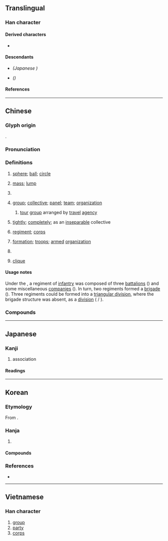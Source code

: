 {{also|团|団}}
{{character info}}
==Translingual==
{{Han simplified forms|團|団|团}}

===Han character===
{{Han char|rn=31|rad=囗|as=11|sn=14|four=60343|canj=WJII|ids=⿴囗專}}

====Derived characters====
* {{l|mul|[[𡁴]], [[㩛]], [[𣎫]], [[檲]]<!-- 𣑝 is not its simplified form -->, [[糰]], [[𧓘]], [[𬣍]]([[𬣫]]), [[𩼯]]}}

====Descendants====
* {{l|mul|[[団]]}} ''(Japanese {{w|shinjitai}})''
* {{l|mul|[[团]]}} ''({{w|Simplified Chinese}})''

====References====
{{Han ref|kx=0221.020|dkj=04834|dj=0452.130|hdz=10725.020|uh=5718}}

----

==Chinese==
{{zh-forms|s=团}}

===Glyph origin===
{{Han etym}}
{{Han compound|囗|專|c1=s|c2=p|ls=psc}}.

===Pronunciation===
{{zh-pron
|m=tuán,er=y
|m-s=
|c=tyun4
|c-t=hon2
|g=
|h=pfs=thòn;gd=ton2
|j=
|mb=tǔing
|md=tuàng/diòng
|md_note=tuàng - literary; diòng - vernacular (“united; assembled; to form a circle”, e.g. {{zh-l|*團團}})
|mn=thoân/qz:tôaⁿ/tw,xm:thn̂g/zz:thûiⁿ/qz:thn̍gh
|mn_note=thoân - literary; tôaⁿ/thn̂g/thuîⁿ/thn̍gh - vernacular
|mn-t=tuang5/tuêng5
|mn-t_note=tuang5 - Shantou; tuêng5 - Chaozhou
|w=3doe
|x=donn2
|mc=y
|oc=y
|ma=y
|cat=n,cls,adv
}}

===Definitions===
{{zh-hanzi}}

# [[sphere]]; [[ball]]; [[circle]]
#: {{zh-x|團團 圍住|to encircle}}
#: {{zh-x|蒲團|cushion {{q|circular in shape}}}}
# [[mass]]; [[lump]]
#: {{zh-x|麵團|dough}}
# {{zh-classifier|[[round]], [[lumpy]], or [[amorphous]] objects}}
#: {{zh-x|一團 泥|a clod; a lump of soil}}
#: {{zh-x|一團和氣|"a ball of friendly air"}}
# [[group]]; [[collective]]; [[panel]]; [[team]]; [[organization]]
#: {{zh-x|選舉人團|electoral college}}
#: {{zh-x|財團|financial group}}
#: {{zh-x|團體|team; collective}}
#: {{zh-x|樂{yuè}團|music ensemble; orchestra}}
## [[tour]] [[group]] arranged by [[travel]] [[agency]]
##: {{zh-x|你們 這{zhèi} 團兒{r} 都 安排 了 什麼 項目{mu} 啊？|What kind of programs do you provide for this tour group?}}
# {{lb|zh|figurative|in compounds}} [[tightly]]; [[completely]]; as an [[inseparable]] collective {{gloss|suggestive of circles or tightly knit groups}}
#: {{zh-x|團結|to unite; to join each other; to stick together}}
#: {{zh-x|團圓|to reunite; to get together {{q|with family members}}}}
# {{lb|zh|military}} [[regiment]]; [[corps]]
# {{lb|zh|military|or|paramilitary}} [[formation]]; [[troops]]; [[armed]] [[organization]]
#: {{zh-x|軍團|legion}}
#: {{zh-x|團練|militia; local paramilitary organization}}
# {{lb|zh|Mainland}} {{zh-short|共青團|Communist Youth League}}
# {{lb|zh|graph theory}} [[clique]]

====Usage notes====
{{sense|military}} Under the {{w|National Revolutionary Army}}, a regiment of [[infantry]] was composed of three [[battalion]]s ({{zh-l|*營}}) and some miscellaneous [[company|companies]] ({{zh-l|*連}}). In turn, two regiments formed a [[brigade]] ({{zh-l|*旅}}). Three regiments could be formed into a [[triangular division]], where the brigade structure was absent, as a [[division]] ({{zh-l|*整編師}} / {{zh-l|*編制師}}).

===Compounds===
{{zh-der|團聚|樂團|商團|一團|一團和氣|一團漆黑|一團火|一團糟|中介社團|主席團|亂成一團|亂集團|交戰團體|交響樂團|人民團體|代表團|企業集團|伙食團|使節團|僑團|公使團|共產集團|共青團|兵團|冷氣團|刓團|初級團體|利益團體|剔團圓|剔團圞|劇團|功能團體|勞工團體|勞軍團|包髻團衫|原子團|合唱團|團丁|團主|團伙|團剝|團勇|團匪|團員|團圍|團圓|團圓節|團團|團團圍住|團團轉|團圞|團坐|團契|團康|團弄|團扇|團扇妾|團拜|團掿|團書|團案|團欒|團沙群島|團牌|團瓢|團礦|團社|團空|團管區|團粒|團結|團結一心|團練|團臉|團臍|團花|團茶|團荷|團著|團藻|團行|團長|團隊|團隊精神|團音|團頭|團頭團臉|團頭聚面|團香扇|團體|團體協約|團體意識|團體操|團體治療|團體行動|團體規範|團體輔導|團魚|團龍|團龍兒|報團|壓力團體|外交團|大兵團|大團圓|大團白臉|大團結|大陪審團|大陸氣團|婦女團體|尖團|尖團字|尖團音|工業團體|師團|年團子|忙作一團|慌成一團|成團打塊|打團|打成一團|指破迷團|採購團|搓粉團朱|擠成一團|救國團|教練團|教育團體|旅行劇團|旅行團|星團|智囊團|暖氣團|月團|東歐集團|柏林劇團|次級團體|歌舞團|正集團|毛團|毛團把戲|民團|民間團體|氣團|水團|溜冰團|漁民團體|漆黑一團|潑毛團|潑花團|球狀星團|畢宿星團|疑團|白團|白團扇|破產財團|社團|秋風團扇|笑成一團|管弦樂團|粉團兒|精誠團結|綜藝團|義和團|考察團|職業團體|膿團|舞團|花團|花團錦簇|草團瓢|蒲團|西歐集團|觀光團|訪問團|謎團|變性氣團|財團|財團法人|軍團|農技團|農民團體|巡迴劇團|鄉團|銀行團|防護團|陪審團|集團|集團結婚|面團團|風團|馬戲團|騎兵團|骨肉團圓|骨肉團圞|麵團|麻做一團|麻團|黃毛團兒|黑漆一團|黨團|龍團|團陂|團山寺|團身|團林鋪|團風|團城山|黨團會議}}

{{zh-cat|Elementary}}

----

==Japanese==
{{ja-kanji forms|団|團}}

===Kanji===
{{ja-kanji|grade=|rs=囗11|shin=団}}

# association

====Readings====
{{ja-readings
|on=だん, とん, どん
|kun=まる-い, かたまり-
}}

----

==Korean==

===Etymology===
From {{der|ko|ltc|sort=단|-}} {{ltc-l|團}}.

===Hanja===
{{ko-hanja-search}}
{{ko-hanja|둥글다|둥글|단}}

# {{hanja form of|단|[[group]]}}

====Compounds====
{{col3-u|ko
|{{ko-l|단결|團結}}
|{{ko-l|단란|團欒}}
|{{ko-l|단속|團束}}
|{{ko-l|단원|團圓}}
|{{ko-l|단자|團子}}
|{{ko-l|단장|團長}}
|{{ko-l|단지|團地}}
|{{ko-l|단체|團體}}
|{{ko-l|단합|團合}}
|{{ko-l|공단|公團}}
|{{ko-l|군단|軍團}}
|{{ko-l|극단|劇團}}
|{{ko-l|분단|分團}}
|{{ko-l|사단|師團}}
|{{ko-l|사단|社團}}
|{{ko-l|악단|樂團}}
|{{ko-l|[[여단]]/[[려단]]|旅團}}
|{{ko-l|의단|疑團}}
|{{ko-l|일단|一團}}
|{{ko-l|재단|財團}}
|{{ko-l|집단|集團}}
|{{ko-l|포단|蒲團}}
|{{ko-l|자경단|自警團}}
|{{ko-l|대표단|代表團}}
}}

===References===
* {{R:hanjadoc|1702}}

----

==Vietnamese==

===Han character===
{{vi-readings|readings=đoàn|rs=囗11}}

# [[group]]
# [[party]]
# [[corps]]